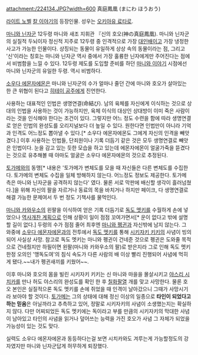 attachment:/224134.JPG?width=600
真庭鳳凰 (まにわ ほうおう)

[[라이트 노벨]] [[칼 이야기]]의 등장인물. 성우는 [[오키아유 료타로]].

[[마니와 닌자군]] 12두령 마니와 새조 지휘관 『신의 호오(神の真庭鳳凰). 마니와 닌자군의 실질적 두뇌이자 정신적 지주로 12두령 중 인격적으로 가장 [[대인배]]이고 가장 냉정한 사고가 가능한 인물이다. 상징되는 동물이 유일하게 상상 속의 동물이라는 점, 그리고 '신'이라는 칭호는 마니와 닌자군 역사 중에서 가장 훌륭한 닌자에게만 주어진다는 점에서 비범함을 느낄 수 있다. 12두령 제도를 도입할 준비를 하던 [[마니와 이야기]] 시점에선 마니와 닌자군의 유일한 두령. 역시 비범하다.

[[소우다 에몬자에몬]]은 마니와 닌자군의 수가 얼마나 줄던 간에 마니와 호오가 살아있는 한 큰 위협이 된다고 [[히테이 공주]]에게 진언한다. 

사용하는 대표적인 인법은 생명연결(命結び). 남의 육체를 자신에게 이식하는 것으로 상대의 인법을 사용하는 것이 가능하지만, 육체 이식의 대상인 상대방이 이미 죽은 사람이라는 것을 인식해야 한다는 조건이 있다. 그렇지만 어느 정도 수련을 함에 따라 생명연결로 얻은 인법의 완성도를 오리지널보다 더 높일 수 있다. 원한다면 인법만이 아니라 기억과 인격도 어느정도 뽑아낼 수 있다.[* 소우다 에몬자에몬도 그에게 자신의 인격을 빼앗겼다.] 이후 사용하는 인법들, 단죄원이나 기록 더듬기 같은 것은 모두 생명연결로 빼앗은 인법이다. 눈을 감고 있는 듯한 모습을 하고 있는데 에몬자에몬이 얼굴가죽을 뜯겼다는 것으로 유추해볼 때 아마도 얼굴은 소우다 에몬자에몬의 것으로 추정된다.

[[토가메]]와의 동맹[* 내용은 '토가메가 변체도를 모을 때 자신들은 다른 변체도를 수집한다. 토가메의 변체도 수집을 일체 방해하지 않는다. 어느정도 정보도 제공한다. 토가메 측은 마니와 닌자군을 공격하지 않는다' 였다. 물론 서로 막판에 배신할 생각이 흘러넘쳤다.]을 위해 자신의 팔을 자르거나 동료의 목을 바치거나 하지만 페이크, 다 생명연결로 해결 가능한 문제여서 두 번 정도 기책사를 물먹인다.

[[마니와 카와우소]]의 왼팔을 이식하여 얻은 기록 더듬기로 [[독도 멧키]]를 수월하게 손에 넣었으나 [[역사개찬 계획]]으로 인해 상황이 일이 점점 꼬여가면서[* 운이 없다고 밖에 설명할 길이 없다.] 두령의 수가 점점 줄어 최후엔 [[마니와 펭귄]]과 자신밖에 남지 않는다. 그 와중에 [[소우다 에몬자에몬]]과의 전투에서 [[독도 멧키]]를 통해 [[시키자키 키키]]의 사념이 빙의되어 사실상 사망. 참고로 독도 멧키는 마니와 펭귄이 건네준 것으로 펭귄은 도와줄 목적으로 건네줬지만 하필이면 왼팔(마니와 카와우소의 팔)로 받은지라 그로 인해 독도 멧키 한정 오의인 '맹독도여'의 침식 속도가 다른 사람의 배 이상 빨리 진행되어 사념에 먹히게 됐다.~~내가 펭귄새끼를 키웠어~~. 

이후 마니와 호오의 몸을 빌린 시키자키 키키는 신 마니와 마을을 몰살시키고 [[야스리 시치카]]를 만나 허도 야스리의 완성도를 확인 한 후 [[칠화팔열]] 개를 맞고 사망한다.  물론 호오 본인은 실질적으론 독도 멧키를 손에 쥐었을 때 인격이 날아갔으니 그때가 사망시기라 보아야 할 것이다. [[토가메]]는 그의 상태에 대해 정신 이상의 일종으로 '''타인이 되었다고 하는 믿음'''은 아닐까라고 추측하고 있어, 정말로 시키자키의 사념이 소생했는지는 확실하지 않다. 다만 어찌되었든 독도 멧키에는 독이라고 부를 만큼의 시키자키의 막대한 사념이 남아있고 타인의 사념을 읽거나 덮어쓰는 능력을 가진 호오가 사념 그 자체가 되었을 가능성이 있는 것도 맞다.

실력도 소우다 에몬자에몬과 동등하다는걸 보면 시치카와도 겨루는게 가능할정도의 강자였지만 마니와 닌자군답게 허무하게 퇴장했다.
